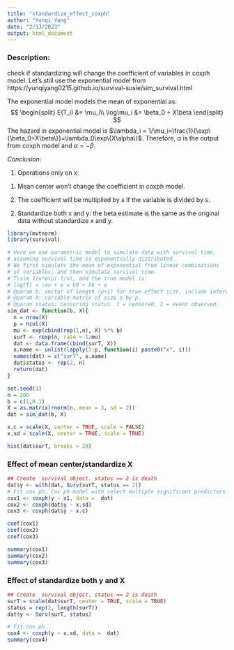 ```yaml
---
title: "standardize_effect_coxph"
author: "Yunqi Yang"
date: "2/13/2023"
output: html_document
---
```


### Description: 

check if standardizing will change the coefficient of variables in coxph model. Let's still use the exponential model from https://yunqiyang0215.github.io/survival-susie/sim_survival.html

The exponential model models the mean of exponential as:
$$
\begin{split}
E(T_i) &= \mu_i\\
\log\mu_i &= \beta_0 + X\beta
\end{split}
$$
The hazard in exponential model is $\lambda_i = 1/\mu_i=\frac{1}{\exp\{\beta_0+X\beta\}}=\lambda_0\exp\{X\alpha\}$. Therefore, $\alpha$ is the output from coxph model and $\alpha=-\beta$. 

*Conclusion*: 

1. Operations only on x:

(1) Mean center won't change the coefficient in coxph model.

(2) The coefficient will be multiplied by $s$ if the variable is divided by $s$.


2. Standardize both x and y: the beta estimate is the same as the original data without standardize x and y. 

```r
library(mvtnorm)
library(survival)
```

```r
# Here we use parametric model to simulate data with survival time,
# assuming survival time is exponentially distributed. 
# We first simulate the mean of exponential from linear combinations
# of variables, and then simulate survival time. 
# T\sim 1/u*exp(-t/u), and the true model is:
# log(T) = \mu + e = b0 + Xb + e
# @param b: vector of length (p+1) for true effect size, include intercept.
# @param X: variable matrix of size n by p. 
# @param status: censoring status. 1 = censored, 2 = event observed. 
sim_dat <- function(b, X){
  n = nrow(X)
  p = ncol(X)
  mu <- exp(cbind(rep(1,n), X) %*% b)
  surT <- rexp(n, rate = 1/mu)
  dat <- data.frame(cbind(surT, X))
  x.name <- unlist(lapply(1:p, function(i) paste0("x", i)))
  names(dat) = c("surT", x.name)
  dat$status <- rep(2, n)
  return(dat)
}

```


```r
set.seed(1)
n = 200
b = c(1,0.1)
X = as.matrix(rnorm(n, mean = 3, sd = 2))
dat = sim_dat(b, X)

x.c = scale(X, center = TRUE, scale = FALSE)
x.sd = scale(X, center = TRUE, scale = TRUE)
```

```r
hist(dat$surT, breaks = 20)
```

### Effect of mean center/standardize X
```r
## Create  survival object. status == 2 is death
dat$y <- with(dat, Surv(surT, status == 2))
# Fit cox ph. Cox ph model with select multiple significant predictors..
cox1 <- coxph(y ~ x1, data =  dat)
cox2 <- coxph(dat$y ~ x.sd)
cox3 <- coxph(dat$y ~ x.c)
```


```r
coef(cox1)
coef(cox2)
coef(cox3)
```

```r
summary(cox1)
summary(cox2)
summary(cox3)
```

### Effect of standardize both y and X

```r
## Create  survival object. status == 2 is death
surT = scale(dat$surT, center = TRUE, scale = TRUE)
status = rep(2, length(surT))
dat$y <- Surv(surT, status)

# Fit cox ph.
cox4 <- coxph(y ~ x.sd, data =  dat)
summary(cox4)
```




